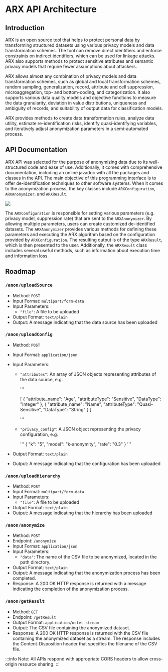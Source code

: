 # ARX API Architecture

## Introduction

ARX is an open source tool that helps to protect personal data by transforming structured datasets using various privacy models and data transformation schemes. The tool can remove direct identifiers and enforce constraints on indirect identifiers, which can be used for linkage attacks. ARX also supports methods to protect sensitive attributes and semantic privacy models that require fewer assumptions about attackers.

ARX allows almost any combination of privacy models and data transformation schemes, such as global and local transformation schemes, random sampling, generalization, record, attribute and cell suppression, microaggregation, top- and bottom-coding, and categorization. It also supports various data quality models and objective functions to measure the data granularity, deviation in value distributions, uniqueness and ambiguity of records, and suitability of output data for classification models.

ARX provides methods to create data transformation rules, analyze data utility, estimate re-identification risks, identify quasi-identifying variables, and iteratively adjust anonymization parameters in a semi-automated process.

## API Documentation

ARX API was selected for the purpose of anonymizing data due to its well-structured code and ease of use. Additionally, it comes with comprehensive documentation, including an online javadoc with all the packages and classes in the API. The main objective of this programming interface is to offer de-identification techniques to other software systems. When it comes to the anonymization process, the key classes include `ARXConfiguration`, `ARXAnonymizer`, and `ARXResult`.

![](../../static/img/arch/arx-uml.png)

The `ARXConfiguration` is responsible for setting various parameters (e.g. privacy model, suppression rate) that are sent to the `ARXAnonymizer`. By allowing multiple parameters, users can create customized de-identified datasets. The `ARXAnonymizer` provides various methods for defining these parameters and executing the ARX algorithm based on the configuration provided by `ARXConfiguration`. The resulting output is of the type `ARXResult`, which is then presented to the user. Additionally, the `ARXResult` class includes several useful methods, such as information about execution time and information loss.

## Roadmap

### `/anon/uploadSource`

- Method: `POST`
- Input Format: `multipart/form-data`
- Input Parameters:
  - `"file"`: A file to be uploaded
- Output Format: `text/plain`
- Output: A message indicating that the data source has been uploaded

### `/anon/uploadConfig`

- Method: `POST`
- Input Format: `application/json`
- Input Parameters:

  - `"attributes"`: An array of JSON objects representing attributes of the data source, e.g.

    '''

    [
    {
    "attribute_name": "Age",
    "attributeType": "Sensitive",
    "DataType": "Integer"
    },
    {
    "attribute_name": "Name",
    "attributeType": "Quasi-Sensitive",
    "DataType": "String"
    }
    ]

    '''

  - `"privacy_config"`: A JSON object representing the privacy configuration, e.g.

    '''
    {
    "k": "5",
    "model": "k-anonymity",
    "rate": "0.3"
    }
    '''

- Output Format: `text/plain`
- Output: A message indicating that the configuration has been uploaded

### `/anon/uploadHierarchy`

- Method: `POST`
- Input Format: `multipart/form-data`
- Input Parameters:
  - `"file"`: A file to be uploaded
- Output Format: `text/plain`
- Output: A message indicating that the hierarchy has been uploaded

### `/anon/anonymize`

- Method: `POST`
- Endpoint: `/anonymize`
- Input Format: `application/json`
- Input Parameters:
  - `"data"`: The name of the CSV file to be anonymized, located in the path directory.
- Output Format: `text/plain`
- Output: A message indicating that the anonymization process has been completed.
- Response: A 200 OK HTTP response is returned with a message indicating the completion of the anonymization process.

### `/anon/getResult`

- Method: `GET`
- Endpoint: `/getResult`
- Output Format: `application/octet-stream`
- Output: The CSV file containing the anonymized dataset.
- Response: A 200 OK HTTP response is returned with the CSV file containing the anonymized dataset as a stream. The response includes the Content-Disposition header that specifies the filename of the CSV file.

:::info
Note: All APIs respond with appropriate CORS headers to allow cross-origin resource sharing.
:::
